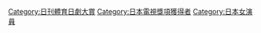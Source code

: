 

[[Category:日刊體育日劇大賞|Category:日刊體育日劇大賞]]
[[Category:日本電視獎項獲得者|Category:日本電視獎項獲得者]]
[[Category:日本女演員|Category:日本女演員]]